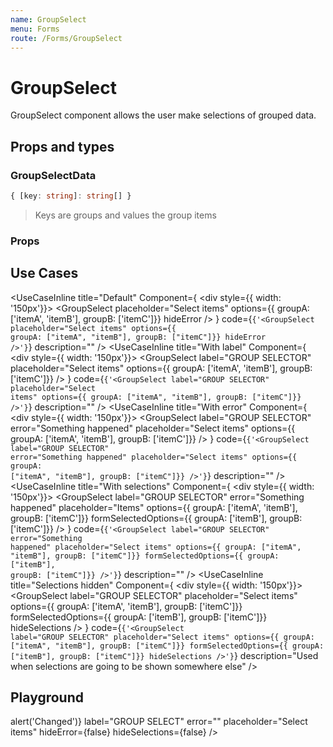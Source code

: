 ```yaml
---
name: GroupSelect
menu: Forms
route: /Forms/GroupSelect
---
```



# GroupSelect

GroupSelect component allows the user make selections of grouped data.

## Props and types

### GroupSelectData
```ts
{ [key: string]: string[] }
```
> Keys are groups and values the group items

### Props
<Props of={GroupSelectPropsComponent} />

## Use Cases
<UseCaseInline
  title="Default"
  Component={
    <div style={{ width: '150px'}}>
      <GroupSelect
        placeholder="Select items"
        options={{ groupA: ['itemA', 'itemB'], groupB: ['itemC']}}
        hideError
      />
    </div>
  }
  code={<code>{'<GroupSelect placeholder="Select items" options={{ groupA: ["itemA", "itemB"], groupB: ["itemC"]}} hideError />'}</code>}
  description=""
/>
<UseCaseInline
  title="With label"
  Component={
    <div style={{ width: '150px'}}>
    <GroupSelect
      label="GROUP SELECTOR"
      placeholder="Select items"
      options={{ groupA: ['itemA', 'itemB'], groupB: ['itemC']}}
    />
    </div>
  }
  code={<code>{'<GroupSelect label="GROUP SELECTOR" placeholder="Select items" options={{ groupA: ["itemA", "itemB"], groupB: ["itemC"]}} />'}</code>}
  description=""
/>
<UseCaseInline
  title="With error"
  Component={
    <div style={{ width: '150px'}}>
      <GroupSelect
        label="GROUP SELECTOR"
        error="Something happened"
        placeholder="Select items"
        options={{ groupA: ['itemA', 'itemB'], groupB: ['itemC']}}
      />
    </div>
  }
  code={<code>{'<GroupSelect label="GROUP SELECTOR" error="Something happened" placeholder="Select items" options={{ groupA: ["itemA", "itemB"], groupB: ["itemC"]}} />'}</code>}
  description=""
/>
<UseCaseInline
  title="With selections"
  Component={
    <div style={{ width: '150px'}}>
      <GroupSelect
        label="GROUP SELECTOR"
        error="Something happened"
        placeholder="Items"
        options={{ groupA: ['itemA', 'itemB'], groupB: ['itemC']}}
        formSelectedOptions={{ groupA: ['itemB'], groupB: ['itemC']}}
      />
    </div>
  }
  code={<code>{'<GroupSelect label="GROUP SELECTOR" error="Something happened" placeholder="Select items" options={{ groupA: ["itemA", "itemB"], groupB: ["itemC"]}} formSelectedOptions={{ groupA: ["itemB"], groupB: ["itemC"]}} />'}</code>}
  description=""
/>
<UseCaseInline
  title="Selections hidden"
  Component={
    <div style={{ width: '150px'}}>
      <GroupSelect
        label="GROUP SELECTOR"
        placeholder="Select items"
        options={{ groupA: ['itemA', 'itemB'], groupB: ['itemC']}}
        formSelectedOptions={{ groupA: ['itemB'], groupB: ['itemC']}}
        hideSelections
      />
    </div>
  }
  code={<code>{'<GroupSelect label="GROUP SELECTOR" placeholder="Select items" options={{ groupA: ["itemA", "itemB"], groupB: ["itemC"]}} formSelectedOptions={{ groupA: ["itemB"], groupB: ["itemC"]}} hideSelections />'}</code>}
  description="Used when selections are going to be shown somewhere else"
/>



## Playground

<Playground>
  <GroupSelect
    options={{ groupA: ['itemA', 'itemB'], groupB: ['itemC']}}
    formSelectedOptions={{ groupA: ['itemB'], groupB: ['itemC']}}
    onChange={() => alert('Changed')}
    label="GROUP SELECT"
    error=""
    placeholder="Select items"
    hideError={false}
    hideSelections={false}
  />
</Playground>
